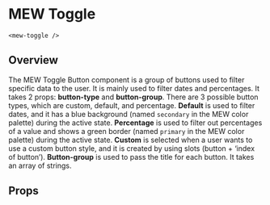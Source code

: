 

# MEW Toggle
`<mew-toggle />`

## Overview
The MEW Toggle Button component is a group of buttons used to filter specific data to the user. It is mainly used to filter dates and percentages. It takes 2 props: **button-type** and **button-group**. There are 3 possible button types, which are custom, default, and percentage. **Default** is used to filter dates, and it has a blue background (named `secondary` in the MEW color palette) during the active state. **Percentage** is used to filter out percentages of a value and shows a green border (named `primary` in the MEW color palette) during the active state. **Custom** is selected when a user wants to use a custom button style, and it is created by using slots (button + ‘index of button’). **Button-group** is used to pass the title for each button. It takes an array of strings. 



## Props
<Props of={MewToggle} />
<Preview><Story id="mewtoggle--mew-toggle" /></Preview>

